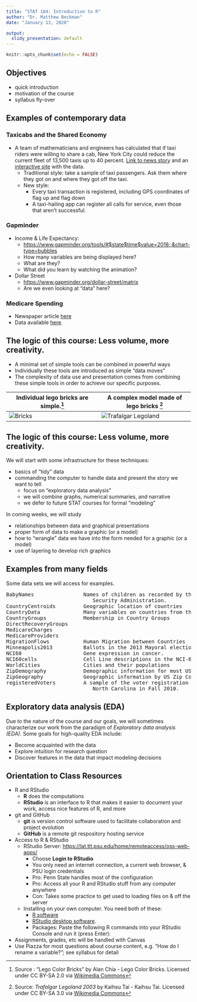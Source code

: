 ```yaml
---
title: "STAT 184: Introduction to R"
author: "Dr. Matthew Beckman"
date: "January 13, 2020"

output: 
  slidy_presentation: default
---
```


```r
knitr::opts_chunk$set(echo = FALSE)
```

## Objectives 

- quick introduction
- motivation of the course
- syllabus fly-over



## Examples of contemporary data

### Taxicabs and the Shared Economy

- A team of mathematicians and engineers has calculated that if taxi riders were willing to share a cab, New York City could reduce the current fleet of 13,500 taxis up to 40 percent. [Link to news story](http://www.nytimes.com/2014/09/02/science/sharing-taxis-nyc-mathematics.html) and an [interactive site](http://www.hubcab.org/) with the data.
    - Traditional style: take a sample of taxi passengers.  Ask them where they got on and where they got off the taxi.
    - New style: 
        - Every taxi transaction is registered, including GPS coordinates of flag up and flag down
        - A taxi-hailing app can register all calls for service, even those that aren't successful.


### Gapminder

- Income & Life Expectancy:  
    - <https://www.gapminder.org/tools/#$state$time$value=2018;;&chart-type=bubbles>  
    - How many variables are being displayed here?
    - What are they?
    - What did you learn by watching the animation?
- Dollar Street 
    - <https://www.gapminder.org/dollar-street/matrix>
    - Are we even looking at "data" here?


### Medicare Spending

- Newspaper article [here](http://www.nytimes.com/2013/05/08/business/hospital-billing-varies-wildly-us-data-shows.html)
- Data available [here](http://www.cms.gov/Research-Statistics-Data-and-Systems/Statistics-Trends-and-Reports/Medicare-Provider-Charge-Data/index.html).


## The logic of this course: Less volume, more creativity.

- A minimal set of simple tools can be combined in powerful ways
- Individually these tools are introduced as simple "data moves" 
- The complexity of data use and presentation comes from combining these simple tools in order to achieve our specific purposes.

Individual lego bricks are simple.^[Source : "Lego Color Bricks" by Alan Chia - Lego Color Bricks. Licensed under CC BY-SA 2.0 via [Wikimedia Commons](http://commons.wikimedia.org/wiki/File:Lego_Color_Bricks.jpg#mediaviewer/File:Lego_Color_Bricks.jpg)]  | A complex model made of lego bricks ^[Source: *Trafalgar Legoland 2003* by Kaihsu Tai - Kaihsu Tai. Licensed under CC BY-SA 3.0 via [Wikimedia Commons](http://commons.wikimedia.org/wiki/File:Trafalgar_Legoland_2003.jpg#mediaviewer/File:Trafalgar_Legoland_2003.jpg)]|
----------------------------- | -----------------------------  |
![Bricks](Lego_Color_Bricks.jpg)| ![Trafalgar Legoland](Trafalgar_Legoland_2003.jpg) |



## The logic of this course: Less volume, more creativity.

We will start with some infrastructure for these techniques:

- basics of "tidy" data
- commanding the computer to handle data and present the story we want to tell
    - focus on "exploratory data analysis"
    - we will combine graphs, numerical summaries, and narrative
    - we defer to future STAT courses for formal "modeling"

In coming weeks, we will study

- relationships between data and graphical presentations
- proper form of data to make a graphic (or a model) 
- how to "wrangle" data we have into the form needed for a graphic (or a model)
- use of layering to develop rich graphics 



## Examples from many fields

Some data sets we will access for examples.

<pre>
BabyNames                Names of children as recorded by the US Social
                            Security Administration.
CountryCentroids         Geographic location of countries
CountryData              Many variables on countries from the 2014 CIA factbook.
CountryGroups            Membership in Country Groups
DirectRecoveryGroups     
MedicareCharges          
MedicareProviders        
MigrationFlows           Human Migration between Countries
Minneapolis2013          Ballots in the 2013 Mayoral election in Minneapolis
NCI60                    Gene expression in cancer.
NCI60cells               Cell Line descriptions in the NCI-60 dataset
WorldCities              Cities and their populations
ZipDemography            Demographic information for most US ZIP Codes (Postal Codes)
ZipGeography             Geographic information by US Zip Codes (Postal Codes)
registeredVoters         A sample of the voter registration list for Wake County, 
                            North Carolina in Fall 2010.
</pre>



## Exploratory data analysis (EDA)

Due to the nature of the course and our goals, we will sometimes characterize our work from the paradigm of *Exploratory data analysis (EDA)*.  Some goals for high-quality EDA include:

- Become acquainted with the data 
- Explore intuition for research question 
- Discover features in the data that impact modeling decisions 



## Orientation to Class Resources

- R and RStudio 
    - **R** does the computations
    - **RStudio** is an interface to R that makes it easier to document your work, access nice features of R, and more

- git and GitHub
    - **git** is version control software used to facilitate collaboration and project evolution
    - **GitHub** is a remote git respository hosting service

- Access to R & RStudio
    - RStudio Server: [https://lat.tlt.psu.edu/home/remoteaccess/oss-web-apps/](https://lat.tlt.psu.edu/home/remoteaccess/oss-web-apps/)
        - Choose **Login to RStudio**
        - You only need an internet connection, a current web browser, & PSU login credentials
        - Pro: Penn State handles most of the configuration
        - Pro: Access all your R and RStudio stuff from any computer anywhere
        - Con: Takes some practice to get used to loading files on & off the server
    - Installing on your own computer.  You need both of these:
        - [R software](http://cran.rstudio.com/)
        - [RStudio desktop software](http://www.rstudio.com/products/rstudio/download/preview/).
        - Packages: Paste the following R commands into your RStudio Console and run it (press Enter):

- Assignments, grades, etc will be handled with Canvas  
- Use Piazza for most questions about course content, e.g. "How do I rename a variable?"; see syllabus for detail




